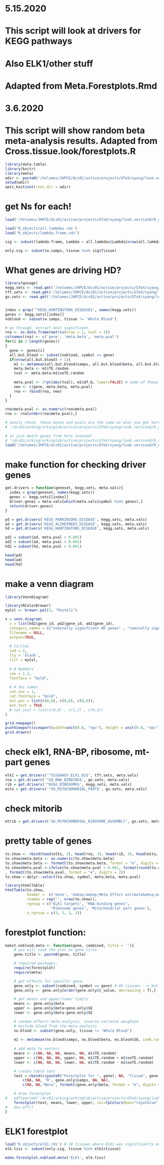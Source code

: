 # 5.15.2020
# This script will look at drivers for KEGG pathways
# Also ELK1/other stuff
# Adapted from Meta.Forestplots.Rmd

# 3.6.2020

# This script will show random beta meta-analysis results. Adapted from Cross.tissue.look/forestplots.R
```r
library(data.table)
library(knitr)
library(meta)
wdir <- paste0('/Volumes/JHPCE/dcs01/active/projects/GTeX/syang/look.version8/')
setwd(wdir)
opts_knit$set(root.dir = wdir)
```

# get Ns for each!
```r
load('/Volumes/JHPCE/dcs01/active/projects/GTeX/syang/look.version8/R_objects/big.with.gene.w.samps.rds')

load('R_objects/all.lambdas.rds')
load('R_objects/lambda.frame.rds') 

sig <- subset(lambda.frame, Lambda > all.lambdas$Lambda[nrow(all.lambdas)*0.05])

only.sig <- subset(w.samps, tissue %in% sig$Tissue)
```

# What genes are driving HD?
```r
library(qusage)
kegg.sets <- read.gmt('/Volumes/JHPCE/dcs01/active/projects/GTeX/syang/look.version8/GO_enrich/MsigDB/c2.cp.kegg.v7.0.symbols.gmt')
tft.sets <- read.gmt('/Volumes/JHPCE/dcs01/active/projects/GTeX/syang/look.version8/GO_enrich/MsigDB/c3.tft.v7.0.symbols.gmt')
go.sets <- read.gmt('/Volumes/JHPCE/dcs01/active/projects/GTeX/syang/look.version8/GO_enrich/MsigDB/c5.all.v7.0.symbols.gmt')


index = grep('^KEGG_HUNTINGTONS_DISEASE$', names(kegg.sets))
genes <- kegg.sets[[index]]
noblood <- subset(w.samps, tissue != 'Whole Blood')

# go through, extract most significant.
rna <- as.data.frame(matrix(nrow = 1, ncol = 3))
colnames(rna) <- c('gene', 'meta.beta', 'meta.pval')
for(i in 1:length(genes))
{
  gene <- genes[i]
  all.but.blood <- subset(noblood, symbol == gene)
  if(nrow(all.but.blood) > 1){
    m1 <- metamean(all.but.blood$samps, all.but.blood$beta, all.but.blood$SE, comb.random = T)
    meta.beta <- m1$TE.random
    tval <- meta.beta/m1$seTE.random
    
    meta.pval <- 2*pt(abs(tval), m1$df.Q, lower=FALSE) # some of these pvals are still greater than one.....
    new <- c(gene, meta.beta, meta.pval)
    rna <- rbind(rna, new)
  }
}

rna$meta.pval <- as.numeric(rna$meta.pval)
rna <- rna[order(rna$meta.pval),]

# sanity check, these betas and pvals are the same as what you get here:
# '/dcs01/arking/arkinglab/active/projects/GTeX/syang/look.version8/R_objects/meta.vals.rds'

# so just match genes from here instead!
# '/dcs01/arking/arkinglab/active/projects/GTeX/syang/look.version8/R_objects/meta.vals.rds'
load('/Volumes/JHPCE/dcs01/active/projects/GTeX/syang/look.version8/R_objects/meta.vals.rds')
```


# make function for checking driver genes
```r
get.drivers = function(geneset, kegg.sets, meta.vals){
  index = grep(geneset, names(kegg.sets))
  genes <- kegg.sets[[index]]
  driver.genes = meta.vals[which(meta.vals$symbol %in% genes),] 
  return(driver.genes)
}

pd = get.drivers('KEGG_PARKINSONS_DISEASE', kegg.sets, meta.vals)
ad = get.drivers('KEGG_ALZHEIMERS_DISEASE', kegg.sets, meta.vals)
hd = get.drivers('KEGG_HUNTINGTONS_DISEASE', kegg.sets, meta.vals)

pd2 = subset(pd, meta.pval < 0.001)
ad2 = subset(ad, meta.pval < 0.001)
hd2 = subset(hd, meta.pval < 0.001)

head(pd)
head(ad)
head(hd)
```

# make a venn diagram
```r
library(VennDiagram)

library(RColorBrewer)
myCol <- brewer.pal(3, "Pastel1")

v = venn.diagram(
  x = list(hd2$gene_id, pd2$gene_id, ad2$gene_id),
  category.names = c("nominally significant HD genes" , "nominally significant  PD genes" , "nominally significant AD genes"),
  filename = NULL,
  output=TRUE,
  
  # Circles
  lwd = 2,
  lty = 'blank',
  fill = myCol,
  
  # # Numbers
  cex = 1.2,
  fontface = "bold",
  
  # # Set names
  cat.cex = 1,
  cat.fontface = "bold",
  ext.pos = list(c(0,0), c(0,0), c(0,0)),
  ext.text = TRUE
  # cat.just = list(c(0,0) , c(1,1) , c(0,2))
)

grid.newpage()
pushViewport(viewport(width=unit(0.8, "npc"), height = unit(0.8, "npc")))
grid.draw(v)
```


# check elk1, RNA-BP, ribosome, mt-part genes
```r
elk1 = get.drivers('^SCGGAAGY_ELK1_02$', tft.sets, meta.vals)
rna = get.drivers('^GO_RNA_BINDING$', go.sets, meta.vals)
rib = get.drivers('^KEGG_RIBOSOME$', kegg.sets, meta.vals)
mito = get.drivers('^GO_MITOCHONDRIAL_PART$', go.sets, meta.vals)
```

# check mitorib
```r
mtrib = get.drivers('GO_MITOCHONDRIAL_RIBOSOME_ASSEMBLY', go.sets, meta.vals)
```


# pretty table of genes
```r
to.show <- rbind(head(elk1, 3), head(rna, 3), head(rib, 3), head(mito, 3))
to.show$meta.beta <- as.numeric(to.show$meta.beta)
to.show$meta.beta <- formatC(to.show$meta.beta, format = "e", digits = 2)
to.show$meta.pval <-ifelse(to.show$meta.pval > 0.001, format(round(to.show$meta.pval, 3), nsmall = 3)
, formatC(to.show$meta.pval, format = "e", digits = 2))
to.show = dplyr::select(to.show, symbol, meta.beta, meta.pval)

library(htmlTable)
htmlTable(to.show,
          header =  c('Gene', '&emsp;&emsp;Meta Effect estimate&emsp;&emsp;', 'Meta Pval'),
          rnames = rep('', nrow(to.show)),
          rgroup = c("ELK1 targets", "RNA-binding genes",
                     "Ribosome genes", 'Mitochondrial part genes'),
          n.rgroup = c(3, 3, 3, 3))


```

# forestplot function:
```r
makot.noblood.meta <- function(gene, combined, title = ''){
	# you will save the plot as gene_title
	gene.title <- paste0(gene, title)

	# required packages:
	require(forestplot)
	require(meta)

	# get effects for specific gene:	
	gene.only <- subset(combined, symbol == gene) # 49 tissues --> but might not be same for every tissue!
	gene.only <- gene.only[order(gene.only$t_value, decreasing = T),]

	# get means and upper/lower limits
	means <- gene.only$beta
	upper <- gene.only$beta+gene.only$SE
	lower <- gene.only$beta-gene.only$SE

	# random effects meta-analysis, inverse variance weighted
	# exclude blood from the meta-analysis
	no.blood <- subset(gene.only, tissue != 'Whole Blood')
	
	m1 <- metamean(no.blood$samps, no.blood$beta, no.blood$SE, comb.random = T)
	
	# add meta to vectors
	means <- c(NA, NA, NA, means, NA, m1$TE.random)
	upper <- c(NA, NA, NA, upper, NA, m1$TE.random + m1$seTE.random)
	lower <- c(NA, NA, NA, lower, NA, m1$TE.random - m1$seTE.random)

	# create table text
	text <-cbind(c(paste0("Forestplot for ", gene), NA, "Tissue", gene.only$tissue, NA, 'Summary (Random)'), 
		c(NA, NA, 'N', gene.only$samps, NA, NA), 
		c(NA, NA,"Beta", formatC(gene.only$beta, format = "e", digits = 2), NA, formatC(m1$TE.random, format = "e", digits = 2)))

	# draw forestplot
#	pdf(paste0('/dcs01/arking/arkinglab/active/projects/GTeX/syang/look.version8/R_code/Cross.tissue.look/forestplots/noblood/', gene.title, '.pdf'), width = 13.3, height = 7.5, onefile = F)
	forestplot(text, means, lower, upper, col=fpColors(box="royalblue",line="darkblue", summary="royalblue"), is.summary=c(TRUE, FALSE, TRUE, rep(FALSE, nrow(gene.only)+1), TRUE))
#	dev.off()
}
```

# ELK1 forestplot
```r
load('R_objects/elk1.rds') # 18 tissues where ELK1 was significantly enriched
elk.tiss <- subset(only.sig, tissue %in% elk1$tissue)

make.forestplot.noblood.meta('ELK1', elk.tiss)
```

